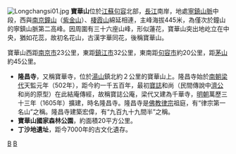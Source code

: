 [[File:Longchangsi01.jpg|right]]
'''寶華山'''位於[[江蘇|江蘇]][[句容|句容]]北部，[[長江|長江]]南岸，地處[[寧鎮山脈|寧鎮山脈]]中段，西與[[南京|南京]][[鐘山|鐘山]]（[[紫金山|紫金山]]）、[[棲霞山|棲霞山]]綿延相連，主峰海拔445米，為僅次於鐘山的寧鎮山脈第二高峰。因周圍有三十六座山峰，形似蓮花，寶華山突出地屹立在中央，猶如花蕊，故初名花山，古漢字華同花，後稱寶華山。

寶華山西距[[南京市|南京市]]23公里，東距[[鎮江市|鎮江市]]32公里，東南距[[句容市|句容市]]約20公里，距[[茅山|茅山]]約45公里。

* '''隆昌寺'''，又稱寶華寺，位於[[湯山|湯山]]鎮北約２公里的寶華山上。隆昌寺始於[[南朝|南朝]][[梁代|梁代]]天監元年（502年），距今約一千五百年，最初[[寶誌|寶誌]]和尚（民間傳說中[[濟公|濟公]]和尚的原型）在此結庵傳經，故稱寶誌公庵，梁代又建為千華寺，[[明朝|明朝]]萬歷三十三年（1605年）擴建，時名隆昌寺。隆昌寺是[[佛教|佛教]][[律宗|律宗]]祖庭，有“律宗第一名山”之稱。隆昌寺建築宏偉，有“九百九十九間半”之稱。
* '''寶華山國家森林公園'''，約面積20平方公里。
* '''丁沙地遺址'''，距今7000年的古文化遺存。

[[Category:江蘇山峰|B]]
[[Category:句容市|B]]